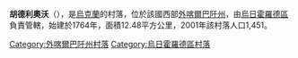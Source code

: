 {{coord|48|35|14|N|22|28|42|E|scale:100000|display=title}}

'''胡德利奧沃'''（{{lang-uk|Худльово}}），是[[烏克蘭|烏克蘭]]的村落，位於該國西部[[外喀爾巴阡州|外喀爾巴阡州]]，由[[烏日霍羅德區|烏日霍羅德區]]負責管轄，始建於1764年，面積12.48平方公里，2001年該村落人口1,451。

{{DEFAULTSORT:Худльово}}

[[Category:外喀爾巴阡州村落|Category:外喀爾巴阡州村落]]
[[Category:烏日霍羅德區村落|Category:烏日霍羅德區村落]]


{{Zakarpattia-geo-stub}}
